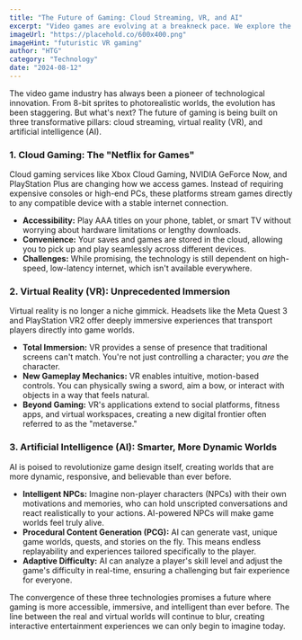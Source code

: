 ```yaml
---
title: "The Future of Gaming: Cloud Streaming, VR, and AI"
excerpt: "Video games are evolving at a breakneck pace. We explore the three key technologies shaping the future of interactive entertainment: cloud gaming, virtual reality, and artificial intelligence."
imageUrl: "https://placehold.co/600x400.png"
imageHint: "futuristic VR gaming"
author: "HTG"
category: "Technology"
date: "2024-08-12"
---
```


The video game industry has always been a pioneer of technological innovation. From 8-bit sprites to photorealistic worlds, the evolution has been staggering. But what's next? The future of gaming is being built on three transformative pillars: cloud streaming, virtual reality (VR), and artificial intelligence (AI).

### 1. Cloud Gaming: The "Netflix for Games"
Cloud gaming services like Xbox Cloud Gaming, NVIDIA GeForce Now, and PlayStation Plus are changing how we access games. Instead of requiring expensive consoles or high-end PCs, these platforms stream games directly to any compatible device with a stable internet connection.

- **Accessibility:** Play AAA titles on your phone, tablet, or smart TV without worrying about hardware limitations or lengthy downloads.
- **Convenience:** Your saves and games are stored in the cloud, allowing you to pick up and play seamlessly across different devices.
- **Challenges:** While promising, the technology is still dependent on high-speed, low-latency internet, which isn't available everywhere.

### 2. Virtual Reality (VR): Unprecedented Immersion
Virtual reality is no longer a niche gimmick. Headsets like the Meta Quest 3 and PlayStation VR2 offer deeply immersive experiences that transport players directly into game worlds.

- **Total Immersion:** VR provides a sense of presence that traditional screens can't match. You're not just controlling a character; you *are* the character.
- **New Gameplay Mechanics:** VR enables intuitive, motion-based controls. You can physically swing a sword, aim a bow, or interact with objects in a way that feels natural.
- **Beyond Gaming:** VR's applications extend to social platforms, fitness apps, and virtual workspaces, creating a new digital frontier often referred to as the "metaverse."

### 3. Artificial Intelligence (AI): Smarter, More Dynamic Worlds
AI is poised to revolutionize game design itself, creating worlds that are more dynamic, responsive, and believable than ever before.

- **Intelligent NPCs:** Imagine non-player characters (NPCs) with their own motivations and memories, who can hold unscripted conversations and react realistically to your actions. AI-powered NPCs will make game worlds feel truly alive.
- **Procedural Content Generation (PCG):** AI can generate vast, unique game worlds, quests, and stories on the fly. This means endless replayability and experiences tailored specifically to the player.
- **Adaptive Difficulty:** AI can analyze a player's skill level and adjust the game's difficulty in real-time, ensuring a challenging but fair experience for everyone.

The convergence of these three technologies promises a future where gaming is more accessible, immersive, and intelligent than ever before. The line between the real and virtual worlds will continue to blur, creating interactive entertainment experiences we can only begin to imagine today.